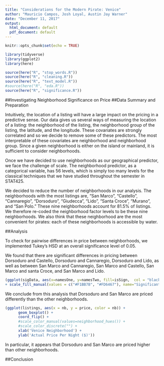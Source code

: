 ```yaml
---
title: "Considerations for the Modern Pirate: Venice"
author: "Mauricio Campos, Josh Loyal, Austin Jay Warner"
date: "December 11, 2017"
output:
  html_document: default
  pdf_document: default
---
```


```r
knitr::opts_chunk$set(echo = TRUE)

library(tidyverse)
library(ggplot2)
library(here)

source(here("R", "stop_words.R"))
source(here("R", "cleaning.R"))
source(here("R", "text_model.R"))
#source(here("R", "eda.R"))
source(here("R", "significance.R"))
```





##Investigating Neighborhood Significance on Price
##Data Summary and Preparation

Intuitively, the location of a listing will have a large impact on the pricing in a predictive sense. Our data gives us several ways of measuring the location of a listing: the neighborhood of the listing, the neighborhood group of the listing, the latitude, and the longitude. These covariates are strongly correlated and so we decide to remove some of these predictors. The most interpretable of these covariates are neighborhood and neighborhood group. Since a given neighborhood is either on the island or mainland, it is sufficient to consider neighborhoods. 

Once we have decided to use neighborhoods as our geographical predictor, we face the challenge of scale. The neighborhood predictor, as a categorical variable, has 56 levels, which is simply too many levels for the classical techniques that we have studied throughout the semester in STAT425. 

We decided to reduce the number of neighborhoods in our analysis. The neighborhoods with the most listings are, "San Marco", "Castello", "Cannaregio", "Dorsoduro", "Giudecca", "Lido", "Santa Croce", "Murano", and "San Polo." These nine neighborhoods account for 81.5% of listings. We therefore re-coded the neighborhood factor levels to be these nine neighborhoods. We also think that these neighborhood are the most convenient for pirates: each of these neighborhoods is accessible by water. 

##Analysis

To check for pairwise differences in price between neighborhoods, we implemented Tukey's HSD at an overall significance level of 0.05. 


We found that there are significant differences in pricing between Dorsoduro and Castello, Dorsoduro and Cannaregio, Dorsoduro and Lido, as well as between San Marco and Cannaregio, San Marco and Castello, San Marco and santa Croce, and San Marco and Lido. 

```r
(ggplot(sigData, aes(x=namesOne, y=namesTwo, fill=isSign,  col = "black")) + geom_tile(col="black") 
+ scale_fill_manual(values = c("#F1BB7B", "#FD6467"), name="Significant") + labs( x = "Neighborhood", y = "Neighborhood", title = "Significance"))
```

We conclude from this analysis that Dorsoduro and San Marco are priced differently than the other neighborhoods. 

```r
(ggplot(listings, aes(x = nb, y = price, color = nb)) +
      geom_boxplot() +
      coord_flip() +
      #scale_color_manual(values=neighborhood_hues()) +
      #scale_color_discrete("") +
      xlab('Venice Neighborhood') +
      ylab('Actual Price Per Night ($)'))
```

In particular, it appears that Dorsoduro and San Marco are priced higher than other neighborhoods. 




##Conclusion

